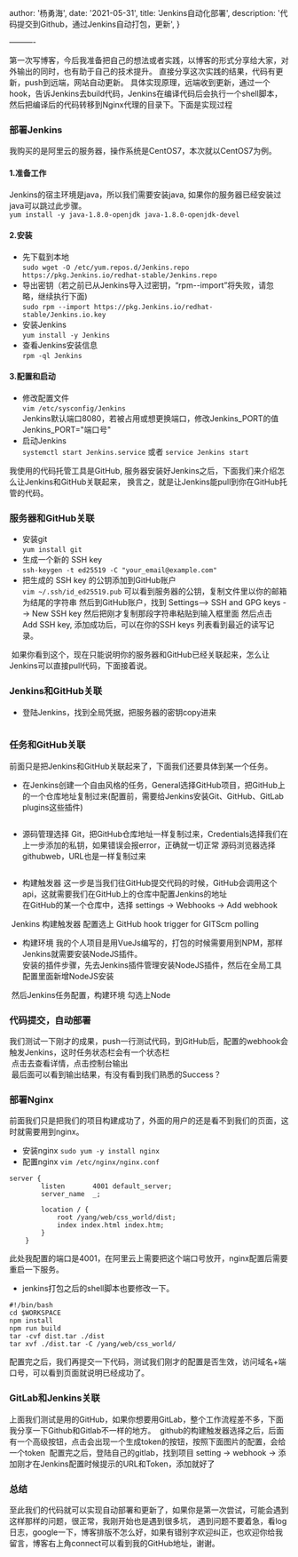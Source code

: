   author: '杨勇海',
  date: '2021-05-31',
  title: 'Jenkins自动化部署',
  description:
    '代码提交到Github，通过Jenkins自动打包，更新',
}


———-

第一次写博客，今后我准备把自己的想法或者实践，以博客的形式分享给大家，对外输出的同时，也有助于自己的技术提升。
直接分享这次实践的结果，代码有更新，push到远端，网站自动更新。
具体实现原理，远端收到更新，通过一个hook，告诉Jenkins去build代码，Jenkins在编译代码后会执行一个shell脚本，然后把编译后的代码转移到Nginx代理的目录下。下面是实现过程

### 部署Jenkins
我购买的是阿里云的服务器，操作系统是CentOS7，本次就以CentOS7为例。

#### 1.准备工作
Jenkins的宿主环境是java，所以我们需要安装java, 如果你的服务器已经安装过java可以跳过此步骤。  
`yum install -y java-1.8.0-openjdk java-1.8.0-openjdk-devel`

#### 2.安装
* 先下载到本地  
`sudo wget -O /etc/yum.repos.d/Jenkins.repo https://pkg.Jenkins.io/redhat-stable/Jenkins.repo`
* 导出密钥（若之前已从Jenkins导入过密钥，“rpm--import”将失败，请忽略，继续执行下面)  
`sudo rpm --import https://pkg.Jenkins.io/redhat-stable/Jenkins.io.key`
* 安装Jenkins  
`yum install -y Jenkins`
* 查看Jenkins安装信息  
`rpm -ql Jenkins`

#### 3.配置和启动
* 修改配置文件  
`vim /etc/sysconfig/Jenkins`  
Jenkins默认端口8080，若被占用或想更换端口，修改Jenkins_PORT的值Jenkins_PORT="端口号"
* 启动Jenkins  
`systemctl start Jenkins.service` 或者 `service Jenkins start`


我使用的代码托管工具是GitHub, 服务器安装好Jenkins之后，下面我们来介绍怎么让Jenkins和GitHub关联起来，
换言之，就是让Jenkins能pull到你在GitHub托管的代码。

### 服务器和GitHub关联
* 安装git  
`yum install git`
* 生成一个新的 SSH key  
`ssh-keygen -t ed25519 -C "your_email@example.com"`
* 把生成的 SSH key 的公钥添加到GitHub账户  
`vim ~/.ssh/id_ed25519.pub` 可以看到服务器的公钥，复制文件里以你的邮箱为结尾的字符串
然后到GitHub账户，找到 Settings--> SSH and GPG keys --> New SSH key 然后把刚才复制那段字符串粘贴到输入框里面
然后点击 Add SSH key, 添加成功后，可以在你的SSH keys 列表看到最近的读写记录。  
<Image src={img_ssh} alt="" />
如果你看到这个，现在只能说明你的服务器和GitHub已经关联起来，怎么让Jenkins可以直接pull代码，下面接着说。

### Jenkins和GitHub关联
* 登陆Jenkins，找到全局凭据，把服务器的密钥copy进来  
<Image src={jenkins_private} alt="" />

### 任务和GitHub关联
前面只是把Jenkins和GitHub关联起来了，下面我们还要具体到某一个任务。
* 在Jenkins创建一个自由风格的任务，General选择GitHub项目，把GitHub上的一个仓库地址复制过来(配置前，需要给Jenkins安装Git、GitHub、GitLab plugins这些插件)  
<Image src={general_config} alt="" />

* 源码管理选择 Git，把GitHub仓库地址一样复制过来，Credentials选择我们在上一步添加的私钥，如果错误会报error，正确就一切正常
源码浏览器选择githubweb，URL也是一样复制过来  
<Image src={source_code} alt="" />

* 构建触发器
这一步是当我们往GitHub提交代码的时候，GitHub会调用这个api，这就需要我们在GitHub上的仓库中配置Jenkins的地址  
在GitHub的某一个仓库中，选择 settings -> Webhooks -> Add webhook  
<Image src={github_webhook} alt="" />
Jenkins 构建触发器 配置选上 GitHub hook trigger for GITScm polling  
<Image src={jenkins_trigger} alt="" />

* 构建环境
我的个人项目是用VueJs编写的，打包的时候需要用到NPM，那样Jenkins就需要安装NodeJS插件。  
安装的插件步骤，先去Jenkins插件管理安装NodeJS插件，然后在全局工具配置里面新增NodeJS安装
<Image src={jenkins_nodejs} alt="" />
然后Jenkins任务配置，构建环境 勾选上Node
<Image src={jenkins_env} alt="" />

### 代码提交，自动部署
我们测试一下刚才的成果，push一行测试代码，到GitHub后，配置的webhook会触发Jenkins，这时任务状态栏会有一个状态栏  
<Image src={img_status} alt="" />
点击去查看详情，点击控制台输出  
<Image src={jenkins_console} alt="" />
最后面可以看到输出结果，有没有看到我们熟悉的Success？  
<Image src={success} alt="" />


### 部署Nginx
前面我们只是把我们的项目构建成功了，外面的用户的还是看不到我们的页面，这时就需要用到nginx。
* 安装nginx
`sudo yum -y install nginx `
* 配置nginx
`vim /etc/nginx/nginx.conf`
```
server {
        listen       4001 default_server;
        server_name  _;

        location / {
            root /yang/web/css_world/dist;
            index index.html index.htm;
        }
    }

```
此处我配置的端口是4001，在阿里云上需要把这个端口号放开，nginx配置后需要重启一下服务。

* jenkins打包之后的shell脚本也要修改一下。
```
#!/bin/bash
cd $WORKSPACE
npm install
npm run build
tar -cvf dist.tar ./dist
tar xvf ./dist.tar -C /yang/web/css_world/
```

配置完之后，我们再提交一下代码，测试我们刚才的配置是否生效，访问域名+端口号，可以看到页面就说明已经成功了。

### GitLab和Jenkins关联
上面我们测试是用的GitHub，如果你想要用GitLab，整个工作流程差不多，下面我分享一下Github和Gitlab不一样的地方。
<Image src={gitlab_trigger} alt="" />
github的构建触发器选择之后，后面有一个高级按钮，点击会出现一个生成token的按钮，按照下面图片的配置，会给一个token
<Image src={gitlab_advanced} alt="" />
配置完之后，登陆自己的gitlab，找到项目 setting -> webhook -> 添加刚才在Jenkins配置时候提示的URL和Token，添加就好了
<Image src={gitlab_webhook} alt="" />


### 总结
至此我们的代码就可以实现自动部署和更新了，如果你是第一次尝试，可能会遇到这样那样的问题，很正常，我刚开始也是遇到很多坑，
遇到问题不要着急，看log日志，google一下，博客排版不怎么好，如果有错别字欢迎纠正，也欢迎你给我留言，博客右上角connect可以看到我的GitHub地址，谢谢。

